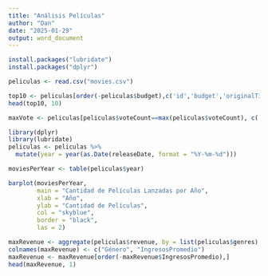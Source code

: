 ```yaml
---
title: "Análisis Películas"
author: "Dan"
date: "2025-01-29"
output: word_document
---
```

```r
install.packages("lubridate")
install.packages("dplyr")
```

```r
peliculas <- read.csv("movies.csv")
```

```r
top10 <- peliculas[order(-peliculas$budget),c('id','budget','originalTitle')]
head(top10, 10)
```

```r
maxVote <- peliculas[peliculas$voteCount==max(peliculas$voteCount), c('id','budget','originalTitle', 'voteCount')]
```

```r
library(dplyr)
library(lubridate)
peliculas <- peliculas %>%
  mutate(year = year(as.Date(releaseDate, format = "%Y-%m-%d")))

moviesPerYear <- table(peliculas$year)

barplot(moviesPerYear, 
        main = "Cantidad de Películas Lanzadas por Año", 
        xlab = "Año", 
        ylab = "Cantidad de Películas", 
        col = "skyblue", 
        border = "black", 
        las = 2)
```

```r
maxRevenue <- aggregate(peliculas$revenue, by = list(peliculas$genres), FUN = mean)
colnames(maxRevenue) <- c("Género", "IngresosPromedio")
maxRevenue <- maxRevenue[order(-maxRevenue$IngresosPromedio),]
head(maxRevenue, 1)
```

```r

```